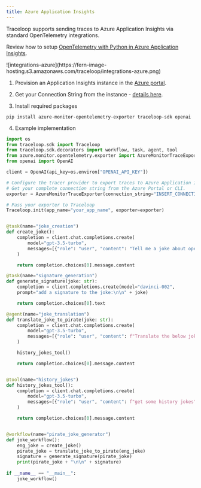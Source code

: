 ```yaml
---
title: Azure Application Insights
---
```


Traceloop supports sending traces to Azure Application Insights via standard OpenTelemetry integrations.

Review how to setup [OpenTelemetry with Python in Azure Application Insights](https://learn.microsoft.com/en-us/azure/azure-monitor/app/opentelemetry-enable?tabs=python).

<Frame>
![integrations-azure](https://fern-image-hosting.s3.amazonaws.com/traceloop/integrations-azure.png)
</Frame>

1. Provision an Application Insights instance in the [Azure portal](https://portal.azure.com/).

2. Get your Connection String from the instance - [details here](https://learn.microsoft.com/en-us/azure/azure-monitor/app/sdk-connection-string?tabs=python).

3. Install required packages

`pip install azure-monitor-opentelemetry-exporter traceloop-sdk openai`

4. Example implementation

```python
import os
from traceloop.sdk import Traceloop
from traceloop.sdk.decorators import workflow, task, agent, tool
from azure.monitor.opentelemetry.exporter import AzureMonitorTraceExporter
from openai import OpenAI

client = OpenAI(api_key=os.environ["OPENAI_API_KEY"])

# Configure the tracer provider to export traces to Azure Application Insights.
# Get your complete connection string from the Azure Portal or CLI.
exporter = AzureMonitorTraceExporter(connection_string="INSERT_CONNECTION_STRING_HERE")

# Pass your exporter to Traceloop
Traceloop.init(app_name="your_app_name", exporter=exporter)


@task(name="joke_creation")
def create_joke():
    completion = client.chat.completions.create(
        model="gpt-3.5-turbo",
        messages=[{"role": "user", "content": "Tell me a joke about opentelemetry"}],
    )

    return completion.choices[0].message.content

@task(name="signature_generation")
def generate_signature(joke: str):
    completion = client.completions.create(model="davinci-002",
    prompt="add a signature to the joke:\n\n" + joke)

    return completion.choices[0].text

@agent(name="joke_translation")
def translate_joke_to_pirate(joke: str):
    completion = client.chat.completions.create(
        model="gpt-3.5-turbo",
        messages=[{"role": "user", "content": f"Translate the below joke to pirate-like english:\n\n{joke}"}],
    )

    history_jokes_tool()

    return completion.choices[0].message.content


@tool(name="history_jokes")
def history_jokes_tool():
    completion = client.chat.completions.create(
        model="gpt-3.5-turbo",
        messages=[{"role": "user", "content": f"get some history jokes"}],
    )

    return completion.choices[0].message.content


@workflow(name="pirate_joke_generator")
def joke_workflow():
    eng_joke = create_joke()
    pirate_joke = translate_joke_to_pirate(eng_joke)
    signature = generate_signature(pirate_joke)
    print(pirate_joke + "\n\n" + signature)
    
if __name__ == "__main__":
    joke_workflow()
```
